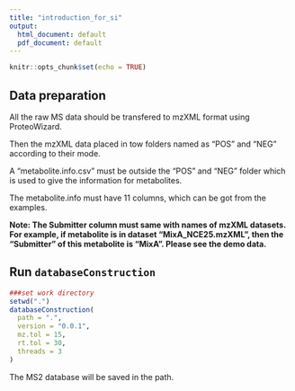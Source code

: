 ```yaml
---
title: "introduction_for_si"
output:
  html_document: default
  pdf_document: default
---
```


```r
knitr::opts_chunk$set(echo = TRUE)
```

## Data preparation

All the raw MS data should be transfered to mzXML format using ProteoWizard.

Then the mzXML data placed in tow folders named as "POS" and "NEG" according to their mode.

A "metabolite.info.csv" must be outside the "POS" and "NEG" folder which is used to give the information for metabolites.

The metabolite.info must have 11 columns, which can be got from the examples. 

**Note: The Submitter column must same with names of mzXML datasets. For example, if metabolite is in dataset "MixA_NCE25.mzXML", then the "Submitter" of this metabolite is "MixA". Please see the demo data.**

## Run `databaseConstruction`

```r
###set work directory
setwd(".")
databaseConstruction(
  path = ".",
  version = "0.0.1",
  mz.tol = 15,
  rt.tol = 30,
  threads = 3
)
```


The MS2 database will be saved in the path.
